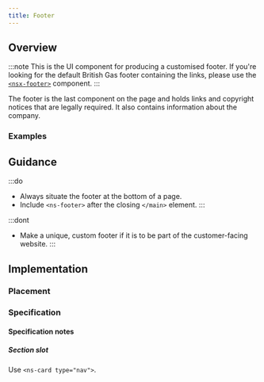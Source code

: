 ```yaml
---
title: Footer
---
```




## Overview

<CompDetails name={componentName} />

:::note
This is the UI component for producing a customised footer. If you're looking for the default British Gas footer containing the links, please use the [`<nsx-footer>`](/components/nsx-footer) component.
:::

The footer is the last component on the page and holds links and copyright notices that are legally required. It also contains information about the company.

### Examples

<ExampleViewer type="standard" />

## Guidance

:::do
- Always situate the footer at the bottom of a page.
- Include `<ns-footer>` after the closing `</main>` element.
:::

:::dont
- Make a unique, custom footer if it is to be part of the customer-facing website.
:::

## Implementation

### Placement

<Placement name={componentName} />

### Specification

<Specification name={componentName} />

#### Specification notes

##### Section slot

Use `<ns-card type="nav">`.
